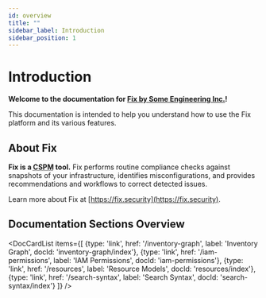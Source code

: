 ```yaml
---
id: overview
title: ""
sidebar_label: Introduction
sidebar_position: 1
---
```


# Introduction

**Welcome to the documentation for [Fix by Some Engineering Inc.](https://fix.security)!**

This documentation is intended to help you understand how to use the Fix platform and its various features.

## About Fix

**Fix is a <abbr title="Cloud Security Posture Management">CSPM</abbr> tool.** Fix performs routine compliance checks against snapshots of your infrastructure, identifies misconfigurations, and provides recommendations and workflows to correct detected issues.

Learn more about Fix at [https://fix.security](https://fix.security).

## Documentation Sections Overview

<DocCardList items={[
  {type: 'link', href: '/inventory-graph', label: 'Inventory Graph', docId: 'inventory-graph/index'},
  {type: 'link', href: '/iam-permissions', label: 'IAM Permissions', docId: 'iam-permissions'},
  {type: 'link', href: '/resources', label: 'Resource Models', docId: 'resources/index'},
  {type: 'link', href: '/search-syntax', label: 'Search Syntax', docId: 'search-syntax/index'}
]} />
